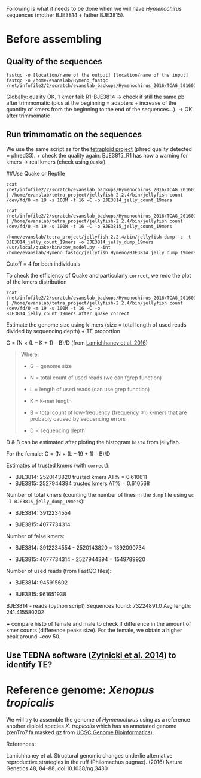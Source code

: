 Following is what it needs to be done when we will have *Hymenochirus* sequences (mother BJE3814 + father BJE3815).

# Before assembling

## Quality of the sequences

```
fastqc -o [location/name of the output] [location/name of the input] 
fastqc -o /home/evanslab/Hymeno_fastqc /net/infofile2/2/scratch/evanslab_backups/Hymenochirus_2016/TCAG_20160129/160106_E00389_0017_AHK3LJCCXX/*.fastq.gz
```
Globally: quality OK, 1 kmer fail: R1-BJE3814 -> check if still the same pb after trimmomatic (pics at the beginning = adapters + increase of the quantity of kmers from the beginning to the end of the sequences...). -> OK after trimmomatic

## Run trimmomatic on the sequences 
We use the same script as for the [tetraploid project](https://github.com/caro46/Tetraploid_project/blob/master/quality_tests.Rmd) (phred quality detected = phred33).
+ check the quality again: BJE3815_R1 has now a warning for kmers -> real kmers (check using `Quake`).

##Use Quake or Reptile 
```
zcat /net/infofile2/2/scratch/evanslab_backups/Hymenochirus_2016/TCAG_20160129/160106_E00389_0017_AHK3LJCCXX/BJE3814_*_trim_paired.fastq.gz | /home/evanslab/tetra_project/jellyfish-2.2.4/bin/jellyfish count /dev/fd/0 -m 19 -s 100M -t 16 -C -o BJE3814_jelly_count_19mers

zcat /net/infofile2/2/scratch/evanslab_backups/Hymenochirus_2016/TCAG_20160129/160106_E00389_0017_AHK3LJCCXX/BJE3815_*_trim_paired.fastq.gz | /home/evanslab/tetra_project/jellyfish-2.2.4/bin/jellyfish count /dev/fd/0 -m 19 -s 100M -t 16 -C -o BJE3815_jelly_count_19mers
```
```
/home/evanslab/tetra_project/jellyfish-2.2.4/bin/jellyfish dump -c -t BJE3814_jelly_count_19mers -o BJE3814_jelly_dump_19mers
/usr/local/quake/bin/cov_model.py --int /home/evanslab/Hymeno_fastqc/jellyfish_Hymeno/BJE3814_jelly_dump_19mers
```
Cutoff = 4 for both individuals

To check the efficiency of Quake and particularly `correct`, we redo the plot of the kmers distribution
```
zcat /net/infofile2/2/scratch/evanslab_backups/Hymenochirus_2016/TCAG_20160129/160106_E00389_0017_AHK3LJCCXX/BJE3814_*_trim_paired.cor.fastq.gz | /home/evanslab/tetra_project/jellyfish-2.2.4/bin/jellyfish count /dev/fd/0 -m 19 -s 100M -t 16 -C -o BJE3814_jelly_count_19mers_after_quake_correct
```

Estimate the genome size using k-mers (size =  total length of used reads divided by sequencing depth) + TE proportion

G = (N × (L – K + 1) – B)/D (from [Lamichhaney et al. 2016](http://www.nature.com/ng/journal/v48/n1/fig_tab/ng.3430_SF1.html))

> Where:
>
> - G = genome size
>
> - N = total count of used reads (we can fgrep function)
>
> - L = length of used reads (can use grep function)
>
> - K = k-mer length
>
> - B = total count of low-frequency (frequency ≤1) k-mers that are probably caused by sequencing errors
>
> - D = sequencing depth

D & B can be estimated after ploting the histogram `histo` from jellyfish.

For the female: G = (N × (L – 19 + 1) – B)/D

Estimates of trusted kmers (with `correct`):

- BJE3814: 2520143820 trusted kmers
AT% = 0.610611
- BJE3815: 2527944394 trusted kmers
 AT% = 0.610568

Number of total kmers (counting the number of lines in the `dump` file using `wc -l BJE3815_jelly_dump_19mers`):

- BJE3814: 3912234554 

- BJE3815: 4077734314 

Number of false kmers:

- BJE3814: 3912234554 - 2520143820 = 1392090734

- BJE3815: 4077734314 - 2527944394 = 1549789920
 
Number of used reads (from FastQC files):

- BJE3814: 945915602

- BJE3815: 961651938

BJE3814 - reads (python script)
Sequences found:  73224891.0
Avg length:  241.415580202

**+** compare histo of female and male to check if difference in the amount of kmer counts (difference peaks size). For the female, we obtain a higher peak around ~cov 50.

## Use TEDNA software ([Zytnicki et al. 2014](http://bioinformatics.oxfordjournals.org/content/30/18/2656.long)) to identify TE?

# Reference genome: *Xenopus tropicalis*
We will try to assemble the genome of *Hymenochirus* using as a reference another diploid species *X. tropicalis* which has an annotated genome (xenTro7.fa.masked.gz from [UCSC Genome Bioinformatics](http://hgdownload.cse.ucsc.edu/downloads.html#xentro)). 

References:

Lamichhaney et al. Structural genomic changes underlie alternative reproductive strategies in the ruff (Philomachus pugnax). (2016) Nature Genetics 48, 84–88. doi:10.1038/ng.3430
